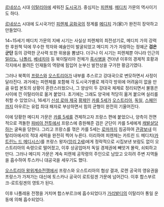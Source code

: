 [[르네상스]] 시대 [[이탈리아]]에 세워진 [[도시국가]]. 중심지는 [[피렌체]]. [[메디치]] 가문의 역사이기도 하다.

[[르네상스]] 시대에 도시국가인 [[피렌체 공화국]]의 정계를 [[메디치]] 가(家)가 완전히 장악하고 만들었다.

14~15세기 메디치 가문의 지배 시기는 사실상 피렌체의 최전성기로, 메디치 가의 강력한 후원책 덕에 무수한 학자와 예술인이 발굴되었고 메디치 가가 자랑하는 정예군 '''검은 군단''' 등의 강력한 군사력 또한 위용을 뽐냈다. 더구나 이 시기는 피렌체뿐 아니라 인근의 [[밀라노]], [[나폴리]], [[베네치아]] 등 북이탈리아 전체가 [[흑사병]]을 견뎌낸 이후의 경제적 호황과 각지에서 몰려든 인재들의 역량에 힘입어 눈부신 발전상을 구가한 황금기였다.

그러나 북쪽의 [[프랑스]]와 [[오스트리아]]가 내부를 추스르고 강대국으로 변모하면서 사정이 달라진다. 과거에는 피렌체를 포함해 각 도시국가별로 제각각 방위에 어려움이 없을 만큼 유럽 본토의 상황이 혼란스러웠으나, 그 양상이 두 강대국 체제로 정리되면서 불똥은 사이에 낀 이탈리아로 옮겨 붙었다. 초기에는 그래도 양국에 적당히 옮겨 붙으며 실리를 취할 수 있었으나, 16세기 [[신성 로마 제국]] [[황제]]인 [[카를 5세]]가 [[오스트리아]], [[독일]], [[스페인]]까지 아우르는 유럽 최대 패자로 부상하면서 힘의 균형이 완전히 기울어진다.

이에 당황한 메디치 가문은 [[카를 5세]]를 견제하고자 프랑스 편에 붙었으나, 양측이 전면적으로 격돌한 [[파비아 전투]]에서 프랑스에 증원해준 검은 군단이 카를 5세에게 [[캐발살]]당하는 굴욕을 당한다. 그리고 프랑스를 꺾은 카를 5세는 [[로마]]까지 침공하여 [[관광]]보내 이탈리아에서의 적대 세력을 완전히 찍어 누른다. 이리하여 피렌체는 카트린 드 메디치([[카트린느 드 메디시스]])를 프랑스 왕자([[앙리 2세]])에게 정략적으로 시집보낸 보람도 없이 오스트리아의 속령으로 떨어졌고, 이후 상공업마저 독일 경제권에 빼앗겨 몰락, 쇠퇴하고 만다. 그러나 메디치 가문은 계속 피렌체 공작령의 주인으로 남았고 오히려 주변 지역들을 흡수하여 투스카니 대공국을 세우기도 했다.

[[오스트리아 왕위계승전쟁]]에서 프랑스와 오스트리아의 협상 결과, 로렌 공국의 영유권을 프랑스가 가져가는 대신에 토스카나 공국이 로트링겐 가문에 넘어간다. 이후 합스부르크-로트링겐의 영토가 된다.

이후 나폴레옹 전쟁을 거치며 합스부르크에 흡수되었다가 [[가리발디]]의 이탈리아 통일 운동에 의해 흡수되었다.
